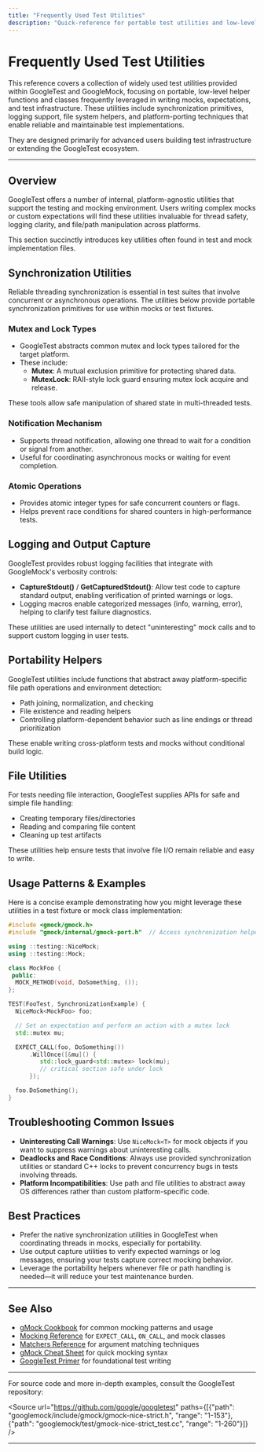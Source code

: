 ```yaml
---
title: "Frequently Used Test Utilities"
description: "Quick-reference for portable test utilities and low-level helper functions frequently used in test and mock implementations. Browse available synchronization mechanisms, logging APIs, porting utils, and file utilities. Suitable for advanced users building infrastructure on top of GoogleTest."
---
```


# Frequently Used Test Utilities

This reference covers a collection of widely used test utilities provided within GoogleTest and GoogleMock, focusing on portable, low-level helper functions and classes frequently leveraged in writing mocks, expectations, and test infrastructure. These utilities include synchronization primitives, logging support, file system helpers, and platform-porting techniques that enable reliable and maintainable test implementations.

They are designed primarily for advanced users building test infrastructure or extending the GoogleTest ecosystem.

---

## Overview

GoogleTest offers a number of internal, platform-agnostic utilities that support the testing and mocking environment. Users writing complex mocks or custom expectations will find these utilities invaluable for thread safety, logging clarity, and file/path manipulation across platforms.

This section succinctly introduces key utilities often found in test and mock implementation files.


## Synchronization Utilities

Reliable threading synchronization is essential in test suites that involve concurrent or asynchronous operations. The utilities below provide portable synchronization primitives for use within mocks or test fixtures.

### Mutex and Lock Types

- GoogleTest abstracts common mutex and lock types tailored for the target platform.
- These include:
  - **Mutex**: A mutual exclusion primitive for protecting shared data.
  - **MutexLock**: RAII-style lock guard ensuring mutex lock acquire and release.

These tools allow safe manipulation of shared state in multi-threaded tests.

### Notification Mechanism

- Supports thread notification, allowing one thread to wait for a condition or signal from another.
- Useful for coordinating asynchronous mocks or waiting for event completion.

### Atomic Operations

- Provides atomic integer types for safe concurrent counters or flags.
- Helps prevent race conditions for shared counters in high-performance tests.


## Logging and Output Capture

GoogleTest provides robust logging facilities that integrate with GoogleMock's verbosity controls:

- **CaptureStdout()** / **GetCapturedStdout()**: Allow test code to capture standard output, enabling verification of printed warnings or logs.
- Logging macros enable categorized messages (info, warning, error), helping to clarify test failure diagnostics.

These utilities are used internally to detect "uninteresting" mock calls and to support custom logging in user tests.


## Portability Helpers

GoogleTest utilities include functions that abstract away platform-specific file path operations and environment detection:

- Path joining, normalization, and checking
- File existence and reading helpers
- Controlling platform-dependent behavior such as line endings or thread prioritization

These enable writing cross-platform tests and mocks without conditional build logic.


## File Utilities

For tests needing file interaction, GoogleTest supplies APIs for safe and simple file handling:

- Creating temporary files/directories
- Reading and comparing file content
- Cleaning up test artifacts

These utilities help ensure tests that involve file I/O remain reliable and easy to write.


## Usage Patterns & Examples

Here is a concise example demonstrating how you might leverage these utilities in a test fixture or mock class implementation:

```cpp
#include <gmock/gmock.h>
#include "gmock/internal/gmock-port.h"  // Access synchronization helpers

using ::testing::NiceMock;
using ::testing::Mock;

class MockFoo {
 public:
  MOCK_METHOD(void, DoSomething, ());
};

TEST(FooTest, SynchronizationExample) {
  NiceMock<MockFoo> foo;

  // Set an expectation and perform an action with a mutex lock
  std::mutex mu;

  EXPECT_CALL(foo, DoSomething())
      .WillOnce([&mu]() {
         std::lock_guard<std::mutex> lock(mu);
         // critical section safe under lock
      });

  foo.DoSomething();
}
```


## Troubleshooting Common Issues

- **Uninteresting Call Warnings**: Use `NiceMock<T>` for mock objects if you want to suppress warnings about uninteresting calls.
- **Deadlocks and Race Conditions**: Always use provided synchronization utilities or standard C++ locks to prevent concurrency bugs in tests involving threads.
- **Platform Incompatibilities**: Use path and file utilities to abstract away OS differences rather than custom platform-specific code.


## Best Practices

- Prefer the native synchronization utilities in GoogleTest when coordinating threads in mocks, especially for portability.
- Use output capture utilities to verify expected warnings or log messages, ensuring your tests capture correct mocking behavior.
- Leverage the portability helpers whenever file or path handling is needed—it will reduce your test maintenance burden.


---

## See Also

- [gMock Cookbook](gmock_cook_book.md) for common mocking patterns and usage
- [Mocking Reference](reference/mocking.md) for `EXPECT_CALL`, `ON_CALL`, and mock classes
- [Matchers Reference](reference/matchers.md) for argument matching techniques
- [gMock Cheat Sheet](gmock_cheat_sheet.md) for quick mocking syntax
- [GoogleTest Primer](primer.md) for foundational test writing


---

For source code and more in-depth examples, consult the GoogleTest repository:

<Source url="https://github.com/google/googletest" paths={[{"path": "googlemock/include/gmock/gmock-nice-strict.h", "range": "1-153"},{"path": "googlemock/test/gmock-nice-strict_test.cc", "range": "1-260"}]} />

---